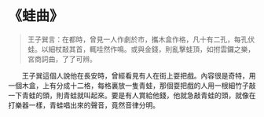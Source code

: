 # 《蛙曲》

> 王子巽言：在都時，曾見一人作劇於市，攜木盒作格，凡十有二孔，每孔伏蛙。以細杖敲其首，輒哇然作鳴。或與金錢，則亂擊蛙頂，如拊雲鑼之樂，宮商詞曲，了了可辨。

&emsp;&emsp;王子巽這個人說他在長安時，曾經看見有人在街上耍把戲。內容很是奇特，用一個木盒，上有分成十二格，每格裏放一隻青蛙，那個耍把戲的人用一根細竹子敲一下青蛙的頭，則青蛙就叫起來。要是有人賞給他錢，他就急敲青蛙的頭，就像在打樂器一樣，青蛙唱出來的聲音，竟然音律分明。
